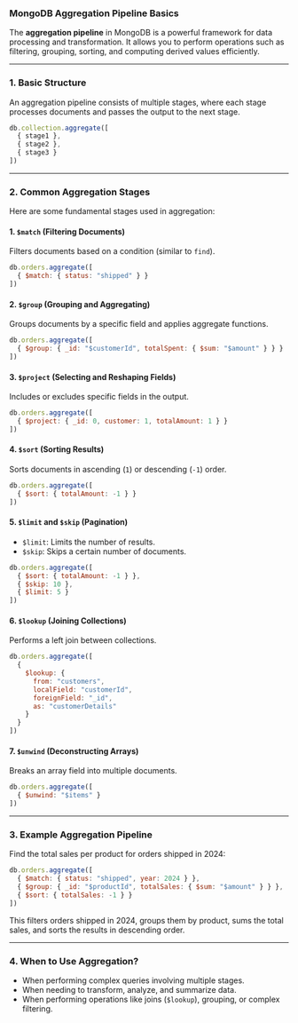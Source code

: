 ### MongoDB Aggregation Pipeline Basics  

The **aggregation pipeline** in MongoDB is a powerful framework for data processing and transformation. It allows you to perform operations such as filtering, grouping, sorting, and computing derived values efficiently.

---

### **1. Basic Structure**
An aggregation pipeline consists of multiple stages, where each stage processes documents and passes the output to the next stage.

```js
db.collection.aggregate([
  { stage1 },
  { stage2 },
  { stage3 }
])
```

---

### **2. Common Aggregation Stages**
Here are some fundamental stages used in aggregation:

#### **1. `$match` (Filtering Documents)**
Filters documents based on a condition (similar to `find`).

```js
db.orders.aggregate([
  { $match: { status: "shipped" } }
])
```

#### **2. `$group` (Grouping and Aggregating)**
Groups documents by a specific field and applies aggregate functions.

```js
db.orders.aggregate([
  { $group: { _id: "$customerId", totalSpent: { $sum: "$amount" } } }
])
```

#### **3. `$project` (Selecting and Reshaping Fields)**
Includes or excludes specific fields in the output.

```js
db.orders.aggregate([
  { $project: { _id: 0, customer: 1, totalAmount: 1 } }
])
```

#### **4. `$sort` (Sorting Results)**
Sorts documents in ascending (`1`) or descending (`-1`) order.

```js
db.orders.aggregate([
  { $sort: { totalAmount: -1 } }
])
```

#### **5. `$limit` and `$skip` (Pagination)**
- `$limit`: Limits the number of results.
- `$skip`: Skips a certain number of documents.

```js
db.orders.aggregate([
  { $sort: { totalAmount: -1 } },
  { $skip: 10 },
  { $limit: 5 }
])
```

#### **6. `$lookup` (Joining Collections)**
Performs a left join between collections.

```js
db.orders.aggregate([
  {
    $lookup: {
      from: "customers",
      localField: "customerId",
      foreignField: "_id",
      as: "customerDetails"
    }
  }
])
```

#### **7. `$unwind` (Deconstructing Arrays)**
Breaks an array field into multiple documents.

```js
db.orders.aggregate([
  { $unwind: "$items" }
])
```

---

### **3. Example Aggregation Pipeline**
Find the total sales per product for orders shipped in 2024:

```js
db.orders.aggregate([
  { $match: { status: "shipped", year: 2024 } },
  { $group: { _id: "$productId", totalSales: { $sum: "$amount" } } },
  { $sort: { totalSales: -1 } }
])
```

This filters orders shipped in 2024, groups them by product, sums the total sales, and sorts the results in descending order.

---

### **4. When to Use Aggregation?**
- When performing complex queries involving multiple stages.
- When needing to transform, analyze, and summarize data.
- When performing operations like joins (`$lookup`), grouping, or complex filtering.